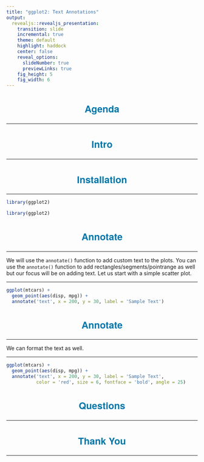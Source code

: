 ```yaml
---
title: "ggplot2: Text Annotations"
output: 
  revealjs::revealjs_presentation:
    transition: slide
    incremental: true
    theme: default
    highlight: haddock
    center: false
    reveal_options:
      slideNumber: true
      previewLinks: true
    fig_height: 5
    fig_width: 6
---
```


<style type="text/css">
    .reveal p img {
    align: middle;
  }
  .reveal p {
    text-align: left;
    font-size: 20px;
  }
  .reveal body:after {
    content: url(handshake.png);
    position: fixed;
    bottom: 3.5em;
    left: 3.5em;
    box-shadow: 5px 5px 10px #000; 
  }
  .reveal hr {
    border-color: #0077aa;
  }
  .reveal h1, h2, h3, h4, h5, h6 {
    text-transform: capitalize;
    text-align: center;
    color: #0077aa;
    font-family: 'Helvetica Neue';
    font-size: 25px;
  }
  .reveal ul {
    display: block;
  }
  .reveal ul li {
    color: #3c3c3c; 
    /* set color of list item text */
    list-style: none; 
  }
  .reveal p img {
    align: middle;
  }
  .reveal ul li::before {
      color: #006b6e;  
      /* color of bullet or square */
      content: "\2022"; 
      /* Unicode of character to precede the list item */
      font-size: 1em; 
      /* em or %*/ 
      padding-right: 1.1225em; 
      /* use em*/
      position: relative;
      top: 0em; 
      /* use em or % */
  }
  .reveal ul {
    line-height:150%
  }
  .reveal .fragment {
    font-size: 20px;
  }
  .reveal ol {
    display: block;
  }
</style>

## Agenda

<hr>

## Intro

<hr>

## Installation

<hr>

```r
library(ggplot2)
```

```r
library(ggplot2)
```

## Annotate

<hr>

We will use the `annotate()` function to add custom text to the plots. You can use the `annotate()` function to add rectangles/segments/pointrange as well but our focus will be on adding text. Let us start with a simple scatter plot.

----

```r
ggplot(mtcars) +
  geom_point(aes(disp, mpg)) +
  annotate('text', x = 200, y = 30, label = 'Sample Text')
```

## Annotate

<hr>

We can format the text as well.

----
```r
ggplot(mtcars) +
  geom_point(aes(disp, mpg)) +
  annotate('text', x = 200, y = 30, label = 'Sample Text',
           color = 'red', size = 6, fontface = 'bold', angle = 25)
```

## Questions

<hr>

## Thank You

<hr>